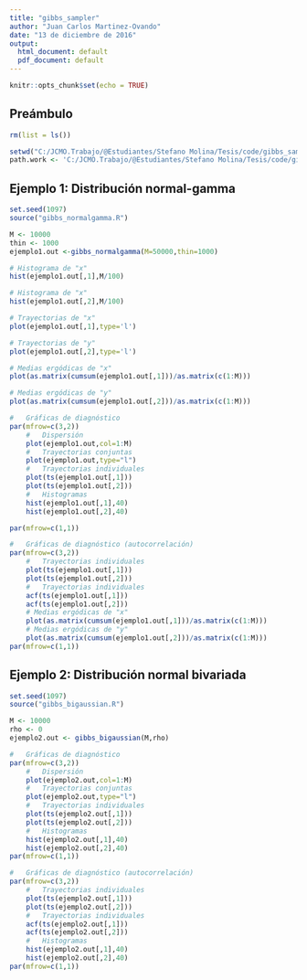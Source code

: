 ```yaml
---
title: "gibbs_sampler"
author: "Juan Carlos Martinez-Ovando"
date: "13 de diciembre de 2016"
output:
  html_document: default
  pdf_document: default
---
```


```r
knitr::opts_chunk$set(echo = TRUE)
```

## Preámbulo


```r
rm(list = ls())

setwd("C:/JCMO.Trabajo/@Estudiantes/Stefano Molina/Tesis/code/gibbs_sampler/")
path.work <- 'C:/JCMO.Trabajo/@Estudiantes/Stefano Molina/Tesis/code/gibbs_sampler/'
```

## Ejemplo 1: Distribución normal-gamma

```r
set.seed(1097)
source("gibbs_normalgamma.R")

M <- 10000
thin <- 1000
ejemplo1.out <-gibbs_normalgamma(M=50000,thin=1000)

# Histograma de "x"
hist(ejemplo1.out[,1],M/100)

# Histograma de "x"
hist(ejemplo1.out[,2],M/100)

# Trayectorias de "x"
plot(ejemplo1.out[,1],type='l')

# Trayectorias de "y"
plot(ejemplo1.out[,2],type='l')

# Medias ergódicas de "x"
plot(as.matrix(cumsum(ejemplo1.out[,1]))/as.matrix(c(1:M)))

# Medias ergódicas de "y"
plot(as.matrix(cumsum(ejemplo1.out[,2]))/as.matrix(c(1:M)))

#	Gráficas de diagnóstico
par(mfrow=c(3,2))
	#	Dispersión
	plot(ejemplo1.out,col=1:M)
	#	Trayectorias conjuntas
	plot(ejemplo1.out,type="l")
	#	Trayectorias individuales
	plot(ts(ejemplo1.out[,1]))
	plot(ts(ejemplo1.out[,2]))
	#	Histogramas
	hist(ejemplo1.out[,1],40)
	hist(ejemplo1.out[,2],40)

par(mfrow=c(1,1))  

#	Gráficas de diagnóstico (autocorrelación)
par(mfrow=c(3,2))
	#	Trayectorias individuales
	plot(ts(ejemplo1.out[,1]))
	plot(ts(ejemplo1.out[,2]))
	#	Trayectorias individuales
	acf(ts(ejemplo1.out[,1]))
	acf(ts(ejemplo1.out[,2]))
	# Medias ergódicas de "x"
	plot(as.matrix(cumsum(ejemplo1.out[,1]))/as.matrix(c(1:M)))
	# Medias ergódicas de "y"
	plot(as.matrix(cumsum(ejemplo1.out[,2]))/as.matrix(c(1:M)))
par(mfrow=c(1,1))  
```

## Ejemplo 2: Distribución normal bivariada

```r
set.seed(1097)
source("gibbs_bigaussian.R")

M <- 10000
rho <- 0
ejemplo2.out <- gibbs_bigaussian(M,rho)

#	Gráficas de diagnóstico
par(mfrow=c(3,2))
	#	Dispersión
	plot(ejemplo2.out,col=1:M)
	#	Trayectorias conjuntas
	plot(ejemplo2.out,type="l")
	#	Trayectorias individuales
	plot(ts(ejemplo2.out[,1]))
	plot(ts(ejemplo2.out[,2]))
	#	Histogramas
	hist(ejemplo2.out[,1],40)
	hist(ejemplo2.out[,2],40)
par(mfrow=c(1,1))  

#	Gráficas de diagnóstico (autocorrelación)
par(mfrow=c(3,2))
	#	Trayectorias individuales
	plot(ts(ejemplo2.out[,1]))
	plot(ts(ejemplo2.out[,2]))
	#	Trayectorias individuales
	acf(ts(ejemplo2.out[,1]))
	acf(ts(ejemplo2.out[,2]))
	#	Histogramas
	hist(ejemplo2.out[,1],40)
	hist(ejemplo2.out[,2],40)
par(mfrow=c(1,1))  
```
